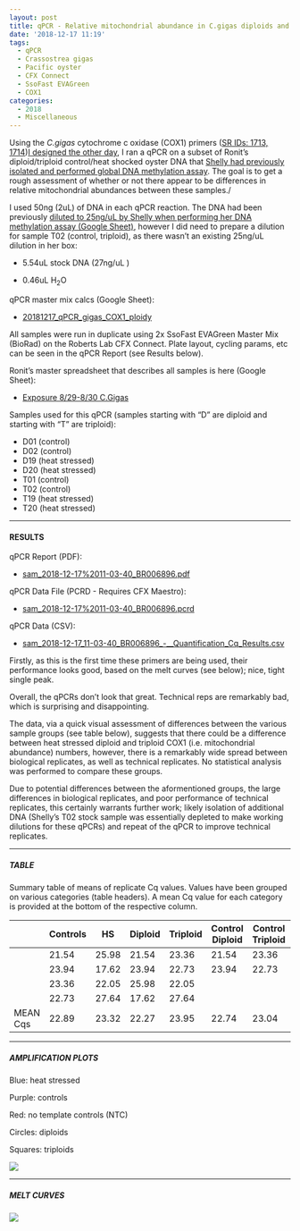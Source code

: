 ```yaml
---
layout: post
title: qPCR - Relative mitochondrial abundance in C.gigas diploids and triploids subjected to acute heat stress via COX1
date: '2018-12-17 11:19'
tags:
  - qPCR
  - Crassostrea gigas
  - Pacific oyster
  - CFX Connect
  - SsoFast EVAGreen
  - COX1
categories:
  - 2018
  - Miscellaneous
---
```

Using the _C.gigas_ cytochrome c oxidase (COX1) primers ([SR IDs: 1713, 1714](https://docs.google.com/spreadsheets/d/14m2kkFhxcoKWWIGoAD_7VOVsAg9wilME2UcSLqfnqLI/edit?usp=sharing&authkey=CP736rQK))[I designed the other day](https://robertslab.github.io/sams-notebook/posts/2018/2018-12-11-Primer-Design-Gigas-COX1-using-Primer3/), I ran a qPCR on a subset of Ronit's diploid/triploid control/heat shocked oyster DNA that [Shelly had previously isolated and performed global DNA methylation assay](https://shellytrigg.github.io/12th-post/). The goal is to get a rough assessment of whether or not there appear to be differences in relative mitochondrial abundances between these samples./

I used 50ng (2uL) of DNA in each qPCR reaction. The DNA had been previously [diluted to 25ng/uL by Shelly when performing her DNA methylation assay (Google Sheet)](https://docs.google.com/spreadsheets/d/1t_Z4entkvU5W_z_m6xlGimbOnNGMB_O9avqDgDWt6Xs/edit#gid=0), however I did need to prepare a dilution for sample T02 (control, triploid), as there wasn't an existing 25ng/uL dilution in her box:

- 5.54uL stock DNA (27ng/uL )

- 0.46uL H<sub>2</sub>O

qPCR master mix calcs (Google Sheet):

- [20181217_qPCR_gigas_COX1_ploidy](https://docs.google.com/spreadsheets/d/1cD6X1zR-BcfZqxZBgEDgbJ8ClQ1DWPJ1BzSqgfA-_Yo/edit?usp=sharing)

All samples were run in duplicate using 2x SsoFast EVAGreen Master Mix (BioRad) on the Roberts Lab CFX Connect. Plate layout, cycling params, etc can be seen in the qPCR Report (see Results below).

Ronit's master spreadsheet that describes all samples is here (Google Sheet):

- [Exposure 8/29-8/30 C.Gigas](https://docs.google.com/spreadsheets/d/17mv8gMbmaldggA8Zf0RwBeNF_O4faY8dJFg31XO63K4/edit?usp=sharing)

Samples used for this qPCR (samples starting with "D" are diploid and starting with "T" are triploid):

- D01 (control)
- D02 (control)
- D19 (heat stressed)
- D20 (heat stressed)
- T01 (control)
- T02 (control)
- T19 (heat stressed)
- T20 (heat stressed)

---

#### RESULTS

qPCR Report (PDF):

- [sam_2018-12-17%2011-03-40_BR006896.pdf](http://owl.fish.washington.edu/Athaliana/qPCR_data/qPCR_reports/sam_2018-12-17%2011-03-40_BR006896.pdf)

qPCR Data File (PCRD - Requires CFX Maestro):

- [sam_2018-12-17%2011-03-40_BR006896.pcrd](http://owl.fish.washington.edu/scaphapoda/qPCR_data/cfx_connect_data/sam_2018-12-17%2011-03-40_BR006896.pcrd)

qPCR Data (CSV):

- [sam_2018-12-17_11-03-40_BR006896_-__Quantification_Cq_Results.csv](http://owl.fish.washington.edu/Athaliana/qPCR_data/sam_2018-12-17_11-03-40_BR006896_-__Quantification_Cq_Results.csv)


Firstly, as this is the first time these primers are being used, their performance looks good, based on the melt curves (see below); nice, tight single peak.

Overall, the qPCRs don't look that great. Technical reps are remarkably bad, which is surprising and disappointing.

The data, via a quick visual assessment of differences between the various sample groups (see table below), suggests that there could be a difference between heat stressed diploid and triploid COX1 (i.e. mitochondrial abundance) numbers, however, there is a remarkably wide spread between biological replicates, as well as technical replicates. No statistical analysis was performed to compare these groups.

Due to potential differences between the aformentioned groups, the large differences in biological replicates, and poor performance of technical replicates, this certainly warrants further work; likely isolation of additional DNA (Shelly's T02 stock sample was essentially depleted to make working dilutions for these qPCRs) and repeat of the qPCR to improve technical replicates.

---

##### TABLE

Summary table of means of replicate Cq values. Values have been grouped on various categories (table headers). A mean Cq value for each category is provided at the bottom of the respective column.

|          | Controls | HS    | Diploid | Triploid | Control Diploid | Control Triploid | HS diploid | HS triploid |
|----------|----------|-------|---------|----------|-----------------|------------------|------------|-------------|
|          | 21.54    | 25.98 | 21.54   | 23.36    | 21.54           | 23.36            | 25.98      | 22.05       |
|          | 23.94    | 17.62 | 23.94   | 22.73    | 23.94           | 22.73            | 17.62      | 27.64       |
|          | 23.36    | 22.05 | 25.98   | 22.05    |                 |                  |            |             |
|          | 22.73    | 27.64 | 17.62   | 27.64    |                 |                  |            |             |
| MEAN Cqs | 22.89    | 23.32 | 22.27   | 23.95    | 22.74           | 23.04            | 21.80      | 24.85       |

---

##### AMPLIFICATION PLOTS

Blue: heat stressed

Purple: controls

Red: no template controls (NTC)

Circles: diploids

Squares: triploids


![](http://owl.fish.washington.edu/Athaliana/qPCR_data/sam_2018-12-17_11-03-40_amp_plots.png)

---

##### MELT CURVES

![](http://owl.fish.washington.edu/Athaliana/qPCR_data/sam_2018-12-17_11-03-40_melt_plots.png)
